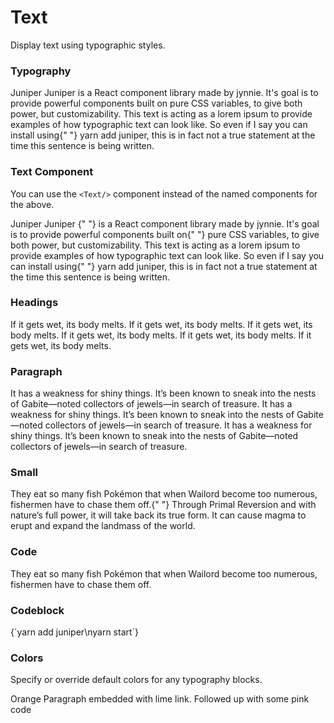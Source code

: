 

<Meta title="Core/Text" component={Text} />

# Text

Display text using typographic styles.

### Typography

<Canvas>
  <Story name="Typography">
    <Heading>Juniper</Heading>
    <Paragraph>
      <Link href="https://github.com/jynnie/juniper">Juniper</Link> is a React
      component library made by <Text mark>jynnie</Text>. It's goal is to
      provide powerful components built on <Text bold>pure CSS variables</Text>,
      to give both power, but customizability.
    </Paragraph>
    <Paragraph>
      This text is acting as a lorem ipsum to provide examples of how
      typographic text can look like. So even if I say you can install using{" "}
      <Text code>yarn add juniper</Text>, this is in fact not a true statement
      at the time this sentence is being written.
    </Paragraph>
  </Story>
</Canvas>

### Text Component

You can use the `<Text/>` component instead of the named components for the above.

<Canvas>
  <Story name="Text">
    <Text h2>Juniper</Text>
    <Text p>
      <Text a href="https://github.com/jynnie/juniper">
        Juniper
      </Text>{" "}
      is a React component library made by <Text mark>jynnie</Text>. It's goal
      is to provide powerful components built on{" "}
      <Text bold>pure CSS variables</Text>, to give both power, but
      customizability.
    </Text>
    <Text p>
      This text is acting as a lorem ipsum to provide examples of how
      typographic text can look like. So even if I say you can install using{" "}
      <Text code>yarn add juniper</Text>, this is in fact not a true statement
      at the time this sentence is being written.
    </Text>
  </Story>
</Canvas>

### Headings

<Canvas>
  <Story name="Headings">
    <Heading h1>If it gets wet, its body melts.</Heading>
    <Heading h2>If it gets wet, its body melts.</Heading>
    <Heading h3>If it gets wet, its body melts.</Heading>
    <Heading h4>If it gets wet, its body melts.</Heading>
    <Heading h5>If it gets wet, its body melts.</Heading>
    <Heading h6>If it gets wet, its body melts.</Heading>
  </Story>
</Canvas>

### Paragraph

<Canvas>
  <Story name="Paragraph">
    <Paragraph>
      It has a weakness for shiny things. It’s been known to sneak into the
      nests of Gabite—noted collectors of jewels—in search of treasure.
    </Paragraph>
    <Paragraph bold>
      It has a weakness for shiny things. It’s been known to sneak into the
      nests of Gabite—noted collectors of jewels—in search of treasure.
    </Paragraph>
    <Paragraph small>
      It has a weakness for shiny things. It’s been known to sneak into the
      nests of Gabite—noted collectors of jewels—in search of treasure.
    </Paragraph>
  </Story>
</Canvas>

### Small

<Canvas>
  <Story name="Small">
    <Text small>
      They eat so many fish Pokémon that when Wailord become too numerous,
      fishermen have to chase them off.{" "}
    </Text>
    <Text small bold>
      Through Primal Reversion and with nature’s full power, it will take back
      its true form. It can cause magma to erupt and expand the landmass of the
      world.
    </Text>
  </Story>
</Canvas>

### Code

<Canvas>
  <Story name="Code">
    <Text>
      They eat so many fish Pokémon that when <Text code>Wailord</Text> become
      too numerous, fishermen have to chase them off.
    </Text>
  </Story>
</Canvas>

### Codeblock

<Canvas>
  <Story name="Codeblock">
    <Codeblock>{`yarn add juniper\nyarn start`}</Codeblock>
  </Story>
</Canvas>

### Colors

Specify or override default colors for any typography blocks.

<Canvas>
  <Story name="Colors">
    <Paragraph color="orange">
      Orange Paragraph embedded with <Link color="lime">lime link</Link>.
    </Paragraph>
    <Codeblock color="pink">Followed up with some pink code</Codeblock>
  </Story>
</Canvas>

